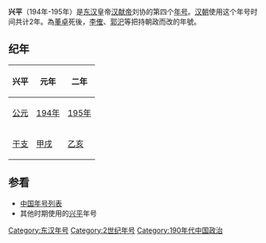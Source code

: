 {{Eranamebox|年号= 兴平
|起讫时间= 194年－195年
|政权= [[东汉|东汉]]
|帝王= [[汉献帝|汉献帝]]刘协
|历时= 2年
|timeline= <timeline>
ImageSize  = width:200 height:50
PlotArea   = width:180 height:30 left:10 bottom:20
TimeAxis   = orientation:horizontal
DateFormat = yyyy
Period     = from:25 till:220
AlignBars  = early
ScaleMajor = increment:195 start:25
Colors =
  id:canvas value:rgb(1,1,0.85)
BackgroundColors = canvas:canvas
PlotData =
  width:15 color:black
  bar:era from:start till:end
  bar:era from:189 till:220 color:red
  bar:era from:194 till:195 color:yellow
</timeline>
|说明= 兴平在东汉及汉献帝时期的位置
}}
'''兴平'''（194年-195年）是[[东汉|东汉]]皇帝[[汉献帝|汉献帝]]刘协的第四个[[年号|年号]]。[[汉朝|汉朝]]使用这个年号时间共计2年。為[[董卓|董卓]]死後，[[李傕|李傕]]、[[郭汜|郭汜]]等把持朝政而改的年號。

== 纪年 ==
{| class="wikitable" 
|-
!兴平!!元年!!二年
|-
![[公元|公元]]
|[[194年|194年]]||[[195年|195年]]
|-
![[干支|干支]]
|[[甲戌|甲戌]]||[[乙亥|乙亥]]
|}

== 参看 ==
*[[中国年号列表|中国年号列表]]
* 其他时期使用的[[兴平|兴平]]年号

{{年号|[[初平_(年号)|初平]]|[[中国年号列表|中国年号]]|[[建安_(东汉)|建安]]}}
{{漢朝年號}}

[[Category:东汉年号|Category:东汉年号]]
[[Category:2世纪年号|Category:2世纪年号]]
[[Category:190年代中国政治|Category:190年代中国政治]]
